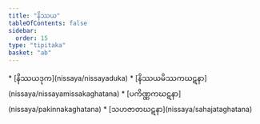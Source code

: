 ```yaml
---
title: "နိဿယ"
tableOfContents: false
sidebar:
  order: 15
type: "tipitaka"
basket: "ab"
---
```



<DynamicBreadcrumb />



<TableOfContents>
* [နိဿယဒုက](nissaya/nissayaduka)
* [နိဿယမိဿကဃဋနာ](nissaya/nissayamissakaghatana)
* [ပကိဏ္ဏကဃဋနာ](nissaya/pakinnakaghatana)
* [သဟဇာတဃဋနာ](nissaya/sahajataghatana)
</TableOfContents>